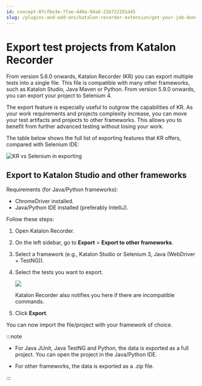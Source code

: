 ```yaml
---
id: concept-07cf6e3e-7fae-440a-94a8-22b722291d45
slug: /plugins-and-add-ons/katalon-recorder-extension/get-your-job-done/export-scenarios/export-test-projects-from-katalon-recorder
---
```


# Export test projects from Katalon Recorder

From version 5.6.0 onwards, Katalon Recorder \(KR\) you can export multiple tests into a single file. This file is compatible with many other frameworks, such as Katalon Studio, Java Maven or Python. From version 5.9.0 onwards, you can export your project to Selenium 4.

The export feature is especially useful to outgrow the capabilities of KR. As your work requirements and projects complexity increase, you can move your test artifacts and projects to other frameworks. This allows you to benefit from further advanced testing without losing your work.

The table below shows the full list of exporting features that KR offers, compared with Selenium IDE:

<img src="https://github.com/katalon-studio/docs-images/raw/master/katalon-recorder/docs/5.6.0-release/KR%20vs.%20Selenium%20exporting%20features.png" alt="KR vs Selenium in exporting" />

## Export to Katalon Studio and other frameworks

Requirements \(for Java/Python frameworks\):

-   ChromeDriver installed.
-   Java/Python IDE installed \(preferably IntelliJ\).

Follow these steps:

1.  Open Katalon Recorder.
2.  On the left sidebar, go to **Export** &gt; **Export to other frameworks**.

3.  Select a framework \(e.g., Katalon Studio or Selenium 3, Java \(WebDriver + TestNG\)\).

4.  Select the tests you want to export.

    <img src="/doc_images/Documents/Plugins_And_Add-ons/Katalon_Recorder_Extension/Get-your-job-done/Export-scenarios/export-test-script/KR-590-selenium-4.jpeg" />

    Katalon Recorder also notifies you here if there are incompatible commands.

5.  Click **Export**.


You can now import the file/project with your framework of choice.


:::note

-   For Java JUnit, Java TestNG and Python, the data is exported as a full project. You can open the project in the Java/Python IDE.

-   For other frameworks, the data is exported as a .zip file.


:::